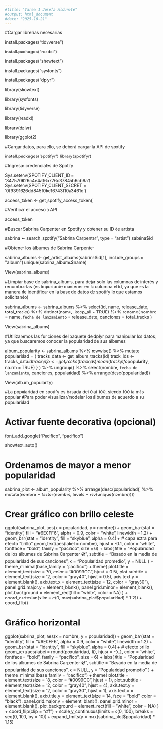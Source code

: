 ```yaml
---
#title: "Tarea 1 Josefa Aldunate"
#output: html_document
#date: "2025-10-21"
---
```

#Cargar librerías necesarias

install.packages("tidyverse")

install.packages("readxl")

install.packages("showtext")

install.packages("sysfonts")

install.packages("dplyr")

library(showtext)

library(sysfonts)

library(tidyverse)

library(readxl)

library(dplyr)

library(ggplot2)

#Cargar datos, para ello, se deberá cargar la API de spotify

install.packages('spotifyr')
library(spotifyr)

#Ingresar credenciales de Spotify

Sys.setenv(SPOTIFY_CLIENT_ID = '347570626c4e4a16b776c37845b6cb9a')
Sys.setenv(SPOTIFY_CLIENT_SECRET = '0f9391626dd845f0be16743f10a3461d')

access_token <- get_spotify_access_token()

#Verificar el acceso a API

access_token

#Buscar Sabrina Carpenter en Spotify y obtener su ID de artista

sabrina <- search_spotify("Sabrina Carpenter", type = "artist")
sabrina$id

#Obtener los álbumes de Sabrina Carpenter

sabrina_albums <- get_artist_albums(sabrina$id[1], include_groups = "album")
unique(sabrina_albums$name)

View(sabrina_albums)

#Limpiar base de sabrina_albums, para dejar solo las columnas de interés y renombrarlas (es importante mantener en la columna el id, ya que es la manera de identificar en la base de datos de spotify lo que estamos solicitando)

sabrina_albums <- sabrina_albums %>%
  select(id, name, release_date, total_tracks) %>%
  distinct(name, .keep_all = TRUE) %>%
  rename(
    nombre = name,
    `fecha de lanzamiento` = release_date,
    canciones = total_tracks
  )

View(sabrina_albums)

#Utilizaremos las funciones del paquete de dplyr para manipular los datos, ya que buscaremos conocer la popularidad de sus álbumes

album_popularity <- sabrina_albums %>%
  rowwise() %>%
  mutate(
    popularidad = {
      tracks_data <- get_album_tracks(id)
      track_ids <- tracks_data$id
      track_info <- get_tracks(track_ids)
      mean(track_info$popularity, na.rm = TRUE)
    }
  ) %>%
  ungroup() %>%
  select(nombre, `fecha de lanzamiento`, canciones, popularidad) %>%
  arrange(desc(popularidad))

View(album_popularity)

#La popularidad en spotify es basada del 0 al 100, siendo 100 la más popular
#Para poder visualizar/modelar los álbumes de acuerdo a su popularidad 

# Activar fuente decorativa (opcional)

font_add_google("Pacifico", "pacifico")

showtext_auto()

# Ordenamos de mayor a menor popularidad

sabrina_plot <- album_popularity %>%
  arrange(desc(popularidad)) %>%
  mutate(nombre = factor(nombre, levels = rev(unique(nombre))))

# Crear gráfico con brillo celeste

ggplot(sabrina_plot, aes(x = popularidad, y = nombre)) +
  geom_bar(stat = "identity", fill = "#6ECFF6", alpha = 0.9, color = "white", linewidth = 1.2) +
  geom_bar(stat = "identity", fill = "skyblue", alpha = 0.4) +  # capa extra para efecto "brillo"
  geom_text(aes(label = nombre), hjust = -0.1, color = "white",
            fontface = "bold", family = "pacifico", size = 6) +
  labs(
    title = "Popularidad de los álbumes de Sabrina Carpenter 💿",
    subtitle = "Basado en la media de popularidad de sus canciones",
    x = "Popularidad promedio",
    y = NULL
  ) +
  theme_minimal(base_family = "pacifico") +
  theme(
    plot.title = element_text(size = 20, color = "#0099CC", hjust = 0.5),
    plot.subtitle = element_text(size = 12, color = "gray40", hjust = 0.5),
    axis.text.y = element_blank(),
    axis.text.x = element_text(size = 12, color = "gray30"),
    panel.grid.major.y = element_blank(),
    panel.grid.minor = element_blank(),
    plot.background = element_rect(fill = "white", color = NA)
  ) +
  coord_cartesian(xlim = c(0, max(sabrina_plot$popularidad) * 1.2)) +
  coord_flip()


# Gráfico horizontal

ggplot(sabrina_plot, aes(x = nombre, y = popularidad)) +
  geom_bar(stat = "identity", fill = "#6ECFF6", alpha = 0.9, color = "white", linewidth = 1.2) +
  geom_bar(stat = "identity", fill = "skyblue", alpha = 0.4) +  # efecto brillo
  geom_text(aes(label = round(popularidad, 1)), 
            hjust = -0.2, color = "white", fontface = "bold", 
            family = "pacifico", size = 6) +
  labs(
    title = "Popularidad de los álbumes de Sabrina Carpenter 💿",
    subtitle = "Basado en la media de popularidad de sus canciones",
    x = NULL,
    y = "Popularidad promedio"
  ) +
  theme_minimal(base_family = "pacifico") +
  theme(
    plot.title = element_text(size = 18, color = "#0099CC", hjust = 1),
    plot.subtitle = element_text(size = 12, color = "gray40", hjust = 4),
    axis.text.y = element_text(size = 12, color = "gray30", hjust = 1),
    axis.text.x = element_blank(),
    axis.title.y = element_text(size = 14, face = "bold", color = "black"),
    panel.grid.major.y = element_blank(),
    panel.grid.minor = element_blank(),
    plot.background = element_rect(fill = "white", color = NA)
  ) +
  coord_flip(clip = "off") + 
  scale_y_continuous(limits = c(0, 100), breaks = seq(0, 100, by = 10)) +
  expand_limits(y = max(sabrina_plot$popularidad) * 1.15)


